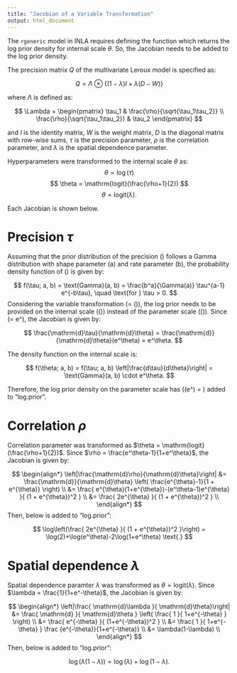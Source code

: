 ---
title: "Jacobian of a Variable Transformation"
output: html_document
---

The `rgeneric` model in INLA requires defining the function which returns the log prior density for internal scale $\theta$. So, the Jacobian needs to be added to the log prior density.

The precision matrix $Q$ of the multivariate Leroux model is specified as:

$$
Q=\Lambda\otimes\{(1-\lambda)I+\lambda(D-W)\}
$$

where $\Lambda$ is defined as:

$$
\Lambda =
\begin{pmatrix}
\tau_1 & \frac{\rho}{\sqrt{\tau_1\tau_2}} \\
\frac{\rho}{\sqrt{\tau_1\tau_2}} & \tau_2
\end{pmatrix}
$$

and $I$ is the identity matrix, $W$ is the weight matrix, $D$ is the diagonal matrix with row-wise sums, $\tau$ is the precision parameter, $\rho$ is the correlation parameter, and $\lambda$ is the spatial dependence parameter.

Hyperparameters were transformed to the internal scale $\theta$ as:
$$
\theta = \log(\tau)
$$
$$
\theta = \mathrm{logit}(\frac{\rho+1}{2})
$$
$$
\theta = \mathrm{logit}(\lambda) \text{.}
$$



Each Jacobian is shown below.

# Precision $\tau$

Assuming that the prior distribution of the precision \(\tau\) follows a Gamma distribution with shape parameter \(a\) and rate parameter \(b\), the probability density function of \(\tau\) is given by:

$$
f(\tau; a, b) = \text{Gamma}(a, b) = \frac{b^a}{\Gamma(a)} \tau^{a-1} e^{-b\tau}, \quad \text{for } \tau > 0.
$$
Considering the variable transformation \(\theta = \log(\tau)\), the log prior needs to be provided on the internal scale (\(\theta\)) instead of the parameter scale (\(\tau\)). Since \(\tau = e^\theta\), the Jacobian is given by:

$$
\frac{\mathrm{d}\tau}{\mathrm{d}\theta} = \frac{\mathrm{d}}{\mathrm{d}\theta}(e^\theta) = e^\theta.
$$

The density function on the internal scale is:

$$
f(\theta; a, b) = f(\tau; a, b) \left|\frac{d\tau}{d\theta}\right| = \text{Gamma}(a, b) \cdot e^\theta.
$$

Therefore, the log prior density on the parameter scale has \(\log(e^\theta) = \theta\) added to "log.prior".

# Correlation $\rho$

Correlation parameter was transformed as $\theta = \mathrm{logit}(\frac{\rho+1}{2})$. Since $\rho = \frac{e^\theta-1}{1+e^\theta}$, the Jacobian is given by:

$$
\begin{align*}
\left|\frac{\mathrm{d}\rho}{\mathrm{d}\theta}\right| &= 
\frac{\mathrm{d}}{\mathrm{d}\theta} \left( \frac{e^{\theta}-1}{1 + e^{\theta}} \right) \\
&=  \frac{ e^{\theta}(1+e^{\theta})-(e^\theta-1)e^{\theta} }{ (1 + e^{\theta})^2 } \\
&=  \frac{ 2e^{\theta} }{ (1 + e^{\theta})^2 } \\
\end{align*}
$$
Then, below is added to "log.prior":

$$
\log\left(\frac{ 2e^{\theta} }{ (1 + e^{\theta})^2 }\right) = 
\log(2)+\log(e^\theta)-2\log(1+e^\theta) \text{.}
$$

# Spatial dependence $\lambda$

Spatial dependence paramter $\lambda$ was transformed as $\theta = \mathrm{logit}(\lambda)$. Since $\lambda = \frac{1}{1+e^-\theta}$, the Jacobian is given by:

$$
\begin{align*}
\left|\frac{ \mathrm{d}\lambda }{ \mathrm{d}\theta}\right| &= 
\frac{ \mathrm{d} }{ \mathrm{d}\theta } \left( \frac{ 1 }{ 1+e^{-\theta} } \right) \\
&= \frac{ e^{-\theta} }{ (1+e^{-\theta})^2 } \\
&= \frac{ 1 }{ 1+e^{-\theta} } \frac {e^{-\theta}}{1+e^{-\theta}}     \\
&= \lambda(1-\lambda) \\
\end{align*}
$$
Then, below is added to "log.prior":

$$
\log\left(\lambda(1-\lambda)\right) = 
\log(\lambda)+\log(1-\lambda) \text{.}
$$







